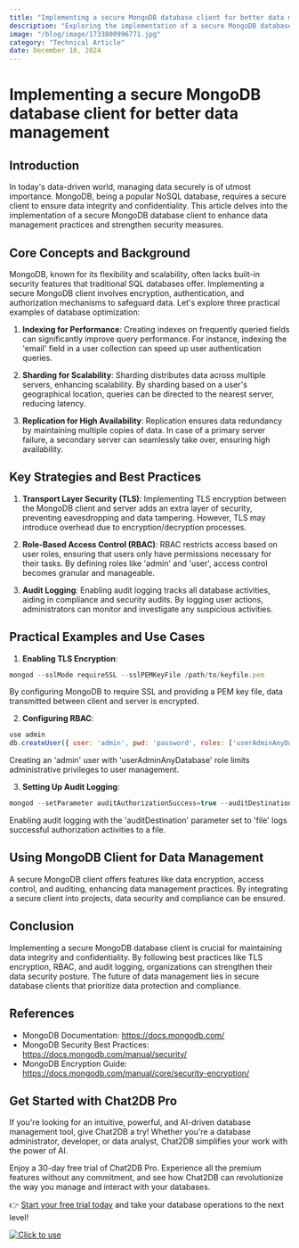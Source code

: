 ```yaml
---
title: "Implementing a secure MongoDB database client for better data management"
description: "Exploring the implementation of a secure MongoDB database client to enhance data management and security."
image: "/blog/image/1733800996771.jpg"
category: "Technical Article"
date: December 10, 2024
---
```


# Implementing a secure MongoDB database client for better data management

## Introduction

In today's data-driven world, managing data securely is of utmost importance. MongoDB, being a popular NoSQL database, requires a secure client to ensure data integrity and confidentiality. This article delves into the implementation of a secure MongoDB database client to enhance data management practices and strengthen security measures.

## Core Concepts and Background

MongoDB, known for its flexibility and scalability, often lacks built-in security features that traditional SQL databases offer. Implementing a secure MongoDB client involves encryption, authentication, and authorization mechanisms to safeguard data. Let's explore three practical examples of database optimization:

1. **Indexing for Performance**: Creating indexes on frequently queried fields can significantly improve query performance. For instance, indexing the 'email' field in a user collection can speed up user authentication queries.

2. **Sharding for Scalability**: Sharding distributes data across multiple servers, enhancing scalability. By sharding based on a user's geographical location, queries can be directed to the nearest server, reducing latency.

3. **Replication for High Availability**: Replication ensures data redundancy by maintaining multiple copies of data. In case of a primary server failure, a secondary server can seamlessly take over, ensuring high availability.

## Key Strategies and Best Practices

1. **Transport Layer Security (TLS)**: Implementing TLS encryption between the MongoDB client and server adds an extra layer of security, preventing eavesdropping and data tampering. However, TLS may introduce overhead due to encryption/decryption processes.

2. **Role-Based Access Control (RBAC)**: RBAC restricts access based on user roles, ensuring that users only have permissions necessary for their tasks. By defining roles like 'admin' and 'user', access control becomes granular and manageable.

3. **Audit Logging**: Enabling audit logging tracks all database activities, aiding in compliance and security audits. By logging user actions, administrators can monitor and investigate any suspicious activities.

## Practical Examples and Use Cases

1. **Enabling TLS Encryption**:
```javascript
mongod --sslMode requireSSL --sslPEMKeyFile /path/to/keyfile.pem
```
By configuring MongoDB to require SSL and providing a PEM key file, data transmitted between client and server is encrypted.

2. **Configuring RBAC**:
```javascript
use admin
db.createUser({ user: 'admin', pwd: 'password', roles: ['userAdminAnyDatabase'] })
```
Creating an 'admin' user with 'userAdminAnyDatabase' role limits administrative privileges to user management.

3. **Setting Up Audit Logging**:
```javascript
mongod --setParameter auditAuthorizationSuccess=true --auditDestination file
```
Enabling audit logging with the 'auditDestination' parameter set to 'file' logs successful authorization activities to a file.

## Using MongoDB Client for Data Management

A secure MongoDB client offers features like data encryption, access control, and auditing, enhancing data management practices. By integrating a secure client into projects, data security and compliance can be ensured.

## Conclusion

Implementing a secure MongoDB database client is crucial for maintaining data integrity and confidentiality. By following best practices like TLS encryption, RBAC, and audit logging, organizations can strengthen their data security posture. The future of data management lies in secure database clients that prioritize data protection and compliance.

## References

- MongoDB Documentation: https://docs.mongodb.com/
- MongoDB Security Best Practices: https://docs.mongodb.com/manual/security/
- MongoDB Encryption Guide: https://docs.mongodb.com/manual/core/security-encryption/


## Get Started with Chat2DB Pro

If you're looking for an intuitive, powerful, and AI-driven database management tool, give Chat2DB a try! Whether you're a database administrator, developer, or data analyst, Chat2DB simplifies your work with the power of AI.

Enjoy a 30-day free trial of Chat2DB Pro. Experience all the premium features without any commitment, and see how Chat2DB can revolutionize the way you manage and interact with your databases.

👉 [Start your free trial today](https://chat2db.ai/pricing) and take your database operations to the next level!


[![Click to use](/image/blog/bg/chat2db.jpg)](https://chat2db.ai/)
